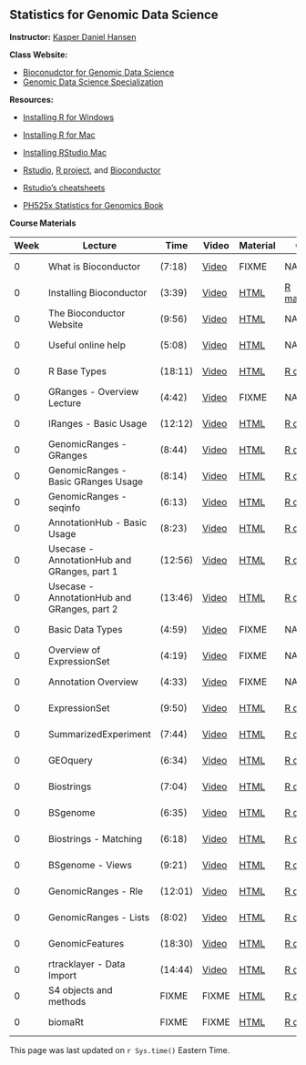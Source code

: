 ## Statistics for Genomic Data Science

**Instructor:** [Kasper Daniel Hansen](http://www.hansenlab.org/)


**Class Website:**

* [Bioconudctor for Genomic Data Science](https://www.coursera.org/course/genbioconductor)
* [Genomic Data Science Specialization](https://www.coursera.org/specialization/genomics/41)


**Resources:**

* [Installing R for Windows](https://www.youtube.com/watch?v=LII6of-5Odw)
* [Installing R for Mac](https://www.youtube.com/watch?v=xokJUwn0mis)
* [Installing RStudio Mac](https://www.youtube.com/watch?v=JbTMvQ-SbvQ)

* [Rstudio](http://www.rstudio.com/), [R project](http://www.r-project.org/), and [Bioconductor](http://bioconductor.org/)
* [Rstudio's cheatsheets](http://www.rstudio.com/resources/cheatsheets/) 
* [PH525x Statistics for Genomics Book](http://genomicsclass.github.io/book/)


**Course Materials**

| Week  | Lecture |  Time | Video | Material | Code | Source |
|---|---|---|---|---|--|--|
| 0 | What is Bioconductor | (7:18) | [Video](dropbox/Drive/BiocIntro_What_is_Bioconductor_version1.mp4) | FIXME | NA | [Google Slides](https://docs.google.com/presentation/d/1rPKLk9tTfoLkRl-PyaboJ4wHTsLhmm2ukBRxOmJg4Kk/edit?usp=sharing) |
| 0 | Installing Bioconductor | (3:39) | [Video](dropbox/Videos/BiocIntro_Installing_Bioconductor_version1.mp4) | [HTML](week1/Install_Bioconductor.html) | [R markdown](week1/Install_Bioconductor.Rmd) |
| 0 | The Bioconductor Website | (9:56) | [Video](dropbox/Videos/BiocIntro_Bioconductor_Website_version1.mp4) | [HTML](week1/Online_Resources.html) | NA | [R markdown](week1/Online_Resources.Rmd) |
| 0 | Useful online help | (5:08) | [Video](dropbox/Videos/BiocIntro_OnlineResources_version1.mp4) | [HTML](week1/Online_Resources.html) | NA | [R markdown](week1/Online_Resources.Rmd) |
| 0 | R Base Types | (18:11) | [Video](dropbox/Videos/BiocIntro_R_Base_Types_version1.mp4) | [HTML](week1/R_Base_Types.html) | [R code](week1/R_base_Types.R) | [R markdown](week1/R_Base_Types.Rmd) |
| 0 | GRanges - Overview Lecture | (4:42) | [Video](dropbox/Drive/BiocIntro_Granges_Overview_version1.mp4) | FIXME | NA | [Google Slides](https://docs.google.com/presentation/d/1ETjUipnle-Ps7k8gFGvJIXJ85D_Vjs9qNxNk2KeeaAI/edit?usp=sharing) |
| 0 | IRanges - Basic Usage | (12:12) | [Video](dropbox/Videos/BiocIntro_IRanges_Basic_version1.mp4) | [HTML](week1/IRanges_Basic.html) | [R code](week1/IRanges_Basic.R) | [R markdown](week1/IRanges_Basic.Rmd) |
| 0 | GenomicRanges - GRanges | (8:44) | [Video](dropbox/Videos/BiocIntro_GenomicRanges_GRanges_version1.mp4) | [HTML](week1/GenomicRanges_GRanges.html) | [R code](week1/GenomicRanges_GRanges.R) | [R markdown](week1/GenomicRanges_GRanges.Rmd) |
| 0 | GenomicRanges - Basic GRanges Usage | (8:14) | [Video](dropbox/Videos/BiocIntro_GenomicRanges_GRanges_Usage_version1.mp4) | [HTML](week1/GenomicRanges_GRanges_Usage.html) | [R code](week1/GenomicRanges_GRanges_Usage.R) | [R markdown](week1/GenomicRanges_GRanges_Usage.Rmd) |
| 0 | GenomicRanges - seqinfo | (6:13) | [Video](dropbox/Videos/BiocIntro_GenomicRanges_seqinfo_version1.mp4) | [HTML](week1/GenomicRanges_seqinfo.html) | [R code](week1/GenomicRanges_seqinfo.R) | [R markdown](week1/GenomicRanges_seqinfo.Rmd) |
| 0 | AnnotationHub - Basic Usage | (8:23) | [Video](dropbox/Videos/BiocIntro_AnnotationHub_version1.mp4) | [HTML](week1/AnnotationHub.html) | [R code](week1/AnnotationHub.R) | [R markdown](week1/AnnotationHub.Rmd) |
| 0 | Usecase - AnnotationHub and GRanges, part 1 | (12:56) | [Video](dropbox/Videos/BiocIntro_Usecase_AnnotationHub_GRanges_Part1_version1.mp4) | [HTML](week1/Usecase_AnnotationHub_GRanges.html) | [R code](week1/Usecase_AnnotationHub_GRanges.R) | [R markdown](week1/Usecase_AnnotationHub_GRanges.Rmd) |
| 0 | Usecase - AnnotationHub and GRanges, part 2 | (13:46) | [Video](dropbox/Videos/BiocIntro_Usecase_AnnotationHub_GRanges_Part2_version1.mp4) | [HTML](week1/Usecase_AnnotationHub_GRanges.html) | [R code](week1/Usecase_AnnotationHub_GRanges.R) | [R markdown](week1/Usecase_AnnotationHub_GRanges.Rmd) |
| 0 | Basic Data Types | (4:59) | [Video](dropbox/Drive/BiocIntro_Basic_Data_Types.mp) | FIXME | NA | [Google Slides](https://docs.google.com/presentation/d/1GidGTxreaffyutdpy4vKcmKdWc-z1KYsWbxihTorI_8/edit?usp=sharing) |
| 0 | Overview of ExpressionSet | (4:19) | [Video](dropbox/Drive/BiocIntro_ExpressionSet_Overview_version1.mp4) | FIXME | NA |[Google Slides](https://docs.google.com/presentation/d/1ouDEq37R5ReiuLgfSm7c3lexceIovy5IUac9jfYX1L8/edit?usp=sharing) |
| 0 | Annotation Overview | (4:33) | [Video](dropbox/Drive/BiocIntro_Annotation_Overview_version1.mp4) | FIXME | NA | [Google Slides](https://docs.google.com/presentation/d/14-uvs23suNXr8-xZRDcreo_Ws01VKCLCUy-q99Gf_hc/edit?usp=sharing) |
| 0 | ExpressionSet | (9:50) | [Video](dropbox/Videos/BiocIntro_ExpressionSet_version1.mp4) | [HTML](week2/ExpressionSet.html) | [R code](week2/ExpressionSet.R) | [R markdown](week2/ExpressionSet.Rmd) |
| 0 | SummarizedExperiment | (7:44) | [Video](dropbox/Videos/BiocIntro_SummarizedExperiment_version1.mp4) | [HTML](week2/SummarizedExperiment.html) | [R code](week2/SummarizedExperiment.R) | [R markdown](week2/SummarizedExperiment.Rmd) |
| 0 | GEOquery | (6:34) | [Video](dropbox/Videos/BiocIntro_GEOquery_version1.mp4) | [HTML](week2/GEOquery.html) | [R code](week2/GEOquery.R) | [R markdown](week2/GEOquery.Rmd) |
| 0 | Biostrings | (7:04) | [Video](dropbox/Videos/BiocIntro_Biostrings_version1.mp4) | [HTML](week2/Biostrings.html) | [R code](week2/Biostrings.R) | [R markdown](week2/Biostrings.Rmd) |
| 0 | BSgenome | (6:35) | [Video](dropbox/Videos/BiocIntro_BSgenome_version1.mp4) | [HTML](week2/BSgenome.html) | [R code](week2/BSgenome.R) | [R markdown](week2/BSgenome.Rmd) |
| 0 | Biostrings - Matching | (6:18) | [Video](dropbox/Videos/BiocIntro_Biostrings_Matching_version1.mp4) | [HTML](week2/Biostrings_Matching.html) | [R code](week2/Biostrings_Matching.R) | [R markdown](week2/Biostrings_Matching.Rmd) |
| 0 | BSgenome - Views | (9:21) | [Video](dropbox/Videos/BiocIntro_BSgenome_Views_version1.mp4) | [HTML](week2/BSgenome_Views.html) | [R code](week2/BSgenome_Views.R) | [R markdown](week2/BSgenome_Views.Rmd) |
| 0 | GenomicRanges - Rle | (12:01) | [Video](dropbox/Videos/BiocIntro_GenomicRanges_Rle_version1.mp4) | [HTML](week2/GenomicRanges_Rle.html) | [R code](week2/GenomicRanges_Rle.R) | [R markdown](week2/GenomicRanges_Rle.Rmd) |
| 0 | GenomicRanges - Lists | (8:02) | [Video](dropbox/Videos/BiocIntro_GenomicRanges_Lists_version1.mp4) | [HTML](week2/GenomicRanges_Lists.html) | [R code](week2/GenomicRanges_Lists.R) | [R markdown](week2/GenomicRanges_Lists.Rmd) |
| 0 | GenomicFeatures | (18:30) | [Video](dropbox/Videos/BiocIntro_GenomicFeatures_version1.mp4) | [HTML](week2/GenomicFeatures.html) | [R code](week2/GenomicFeatures.R) | [R markdown](week2/GenomicFeatures.Rmd) |
| 0 | rtracklayer - Data Import | (14:44) | [Video](dropbox/Videos/BiocIntro_rtracklayer_Import_version1.mp4) | [HTML](week2/rtracklayer_Import.html) | [R code](week2/rtracklayer_Import.R) | [R markdown](week2/rtracklayer_Import.Rmd) |
| 0 | S4 objects and methods | FIXME | FIXME | [HTML](week2/R_S4.html) | [R code](week2/R_S4.R) | [R markdown](week2/R_S4.Rmd) |
| 0 | biomaRt | FIXME | FIXME | [HTML](week2/biomaRt.html) | [R code](week2/biomaRt.R) | [R markdown](week2/biomaRt.Rmd) |



This page was last updated on `r Sys.time()` Eastern Time.
